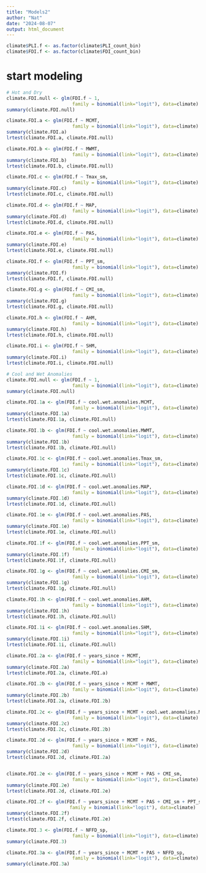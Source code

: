 ```yaml
---
title: "Models2"
author: "Nat"
date: "2024-08-07"
output: html_document
---
```


```r
climate$PLI.f <- as.factor(climate$PLI_count_bin)
climate$FDI.f <- as.factor(climate$FDI_count_bin)
```
# start modeling

```r
# Hot and Dry
climate.FDI.null <- glm(FDI.f ~ 1,
                        family = binomial(link="logit"), data=climate)
summary(climate.FDI.null)

climate.FDI.a <- glm(FDI.f ~ MCMT,
                        family = binomial(link="logit"), data=climate)
summary(climate.FDI.a)
lrtest(climate.FDI.a, climate.FDI.null)

climate.FDI.b <- glm(FDI.f ~ MWMT,
                        family = binomial(link="logit"), data=climate)
summary(climate.FDI.b)
lrtest(climate.FDI.b, climate.FDI.null)

climate.FDI.c <- glm(FDI.f ~ Tmax_sm,
                        family = binomial(link="logit"), data=climate)
summary(climate.FDI.c)
lrtest(climate.FDI.c, climate.FDI.null)

climate.FDI.d <- glm(FDI.f ~ MAP,
                        family = binomial(link="logit"), data=climate)
summary(climate.FDI.d)
lrtest(climate.FDI.d, climate.FDI.null)

climate.FDI.e <- glm(FDI.f ~ PAS,
                        family = binomial(link="logit"), data=climate)
summary(climate.FDI.e)
lrtest(climate.FDI.e, climate.FDI.null)

climate.FDI.f <- glm(FDI.f ~ PPT_sm,
                        family = binomial(link="logit"), data=climate)
summary(climate.FDI.f)
lrtest(climate.FDI.f, climate.FDI.null)

climate.FDI.g <- glm(FDI.f ~ CMI_sm,
                        family = binomial(link="logit"), data=climate)
summary(climate.FDI.g)
lrtest(climate.FDI.g, climate.FDI.null)

climate.FDI.h <- glm(FDI.f ~ AHM,
                        family = binomial(link="logit"), data=climate)
summary(climate.FDI.h)
lrtest(climate.FDI.h, climate.FDI.null)

climate.FDI.i <- glm(FDI.f ~ SHM,
                        family = binomial(link="logit"), data=climate)
summary(climate.FDI.i)
lrtest(climate.FDI.i, climate.FDI.null)
```

```r
# Cool and Wet Anomalies
climate.FDI.null <- glm(FDI.f ~ 1,
                        family = binomial(link="logit"), data=climate)
summary(climate.FDI.null)

climate.FDI.1a <- glm(FDI.f ~ cool.wet.anomalies.MCMT,
                        family = binomial(link="logit"), data=climate)
summary(climate.FDI.1a)
lrtest(climate.FDI.1a, climate.FDI.null)

climate.FDI.1b <- glm(FDI.f ~ cool.wet.anomalies.MWMT,
                        family = binomial(link="logit"), data=climate)
summary(climate.FDI.1b)
lrtest(climate.FDI.1b, climate.FDI.null)

climate.FDI.1c <- glm(FDI.f ~ cool.wet.anomalies.Tmax_sm,
                        family = binomial(link="logit"), data=climate)
summary(climate.FDI.1c)
lrtest(climate.FDI.1c, climate.FDI.null)

climate.FDI.1d <- glm(FDI.f ~ cool.wet.anomalies.MAP,
                        family = binomial(link="logit"), data=climate)
summary(climate.FDI.1d)
lrtest(climate.FDI.1d, climate.FDI.null)

climate.FDI.1e <- glm(FDI.f ~ cool.wet.anomalies.PAS,
                        family = binomial(link="logit"), data=climate)
summary(climate.FDI.1e)
lrtest(climate.FDI.1e, climate.FDI.null)

climate.FDI.1f <- glm(FDI.f ~ cool.wet.anomalies.PPT_sm,
                        family = binomial(link="logit"), data=climate)
summary(climate.FDI.1f)
lrtest(climate.FDI.1f, climate.FDI.null)

climate.FDI.1g <- glm(FDI.f ~ cool.wet.anomalies.CMI_sm,
                        family = binomial(link="logit"), data=climate)
summary(climate.FDI.1g)
lrtest(climate.FDI.1g, climate.FDI.null)

climate.FDI.1h <- glm(FDI.f ~ cool.wet.anomalies.AHM,
                        family = binomial(link="logit"), data=climate)
summary(climate.FDI.1h)
lrtest(climate.FDI.1h, climate.FDI.null)

climate.FDI.1i <- glm(FDI.f ~ cool.wet.anomalies.SHM,
                        family = binomial(link="logit"), data=climate)
summary(climate.FDI.1i)
lrtest(climate.FDI.1i, climate.FDI.null)


```
```r
climate.FDI.2a <- glm(FDI.f ~ years_since + MCMT,
                        family = binomial(link="logit"), data=climate)
summary(climate.FDI.2a)
lrtest(climate.FDI.2a, climate.FDI.a)

climate.FDI.2b <- glm(FDI.f ~ years_since + MCMT + MWMT,
                        family = binomial(link="logit"), data=climate)
summary(climate.FDI.2b)
lrtest(climate.FDI.2a, climate.FDI.2b)

climate.FDI.2c <- glm(FDI.f ~ years_since + MCMT + cool.wet.anomalies.MCMT ,
                        family = binomial(link="logit"), data=climate)
summary(climate.FDI.2c)
lrtest(climate.FDI.2c, climate.FDI.2b)

climate.FDI.2d <- glm(FDI.f ~ years_since + MCMT + PAS,
                        family = binomial(link="logit"), data=climate)
summary(climate.FDI.2d)
lrtest(climate.FDI.2d, climate.FDI.2a)


climate.FDI.2e <- glm(FDI.f ~ years_since + MCMT + PAS + CMI_sm,
                        family = binomial(link="logit"), data=climate)
summary(climate.FDI.2e)
lrtest(climate.FDI.2d, climate.FDI.2e)

climate.FDI.2f <- glm(FDI.f ~ years_since + MCMT + PAS + CMI_sm + PPT_sm,
                       family = binomial(link="logit"), data=climate)
summary(climate.FDI.2f)
lrtest(climate.FDI.2f, climate.FDI.2e)

```


```r
climate.FDI.3 <- glm(FDI.f ~ NFFD_sp,
                        family = binomial(link="logit"), data=climate)
summary(climate.FDI.3)

climate.FDI.3a <- glm(FDI.f ~ years_since + MCMT + PAS + NFFD_sp,
                        family = binomial(link="logit"), data=climate)
summary(climate.FDI.3a)
```


